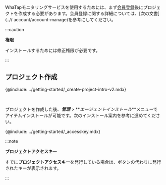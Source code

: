 WhaTapモニタリングサービスを使用するためには、まず[会員登録](https://www.whatap.io/ko/signup/)後にプロジェクトを作成する必要があります。会員登録に関する詳細については、[次の文書]\(..// account/account-manage)を参考にしてください。

:::caution 

**権限**

インストールするためには修正権限が必要です。

:::

## プロジェクト作成

{@include: ../getting-started/_create-project-intro-v2.mdx}  

<br/>

プロジェクトを作成した後、**_管理_** > **_エージェントインストール_**メニューでアイテムインストールが可能です。次のインストール案内を参考に進めてください。

<!-- 프로젝트 진입-생성 1월 11일 서비스 배포 전 업데이트 예정 10일 수정-->

{@include: ../getting-started/_accesskey.mdx}

:::note

**プロジェクトアクセスキー**

すでに**プロジェクトアクセスキー**を発行している場合は、ボタンの代わりに発行されたキーが表示されます。

:::
